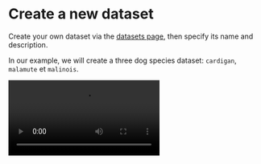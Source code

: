 # Create a new dataset

Create your own dataset via the <a href="/datasets" title="Datasets page">datasets page</a>, then specify its name and description.

In our example, we will create a three dog species dataset: `cardigan`, `malamute` et `malinois`.

<video src="/static/images/docs/create_dataset.mp4" />

> The dataset name should reflect the set of objects you want to detect.

You will then be redirected to the newly created dataset, to proceed to the next step: adding images.